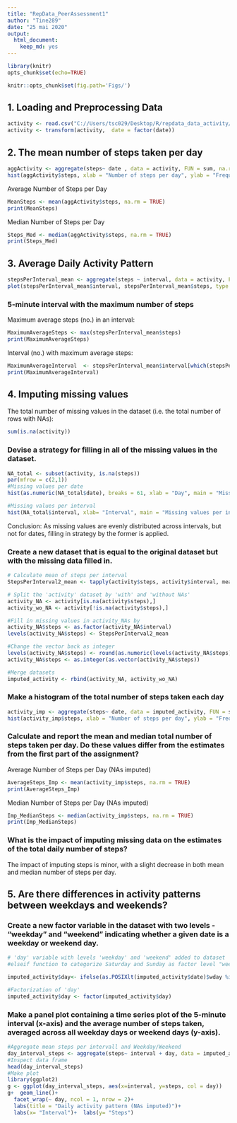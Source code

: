 ---
title: "RepData_PeerAssessment1"
author: "Tine289"
date: "25 mai 2020"
output: 
  html_document: 
    keep_md: yes
---

```{r, include=FALSE}
library(knitr)
opts_chunk$set(echo=TRUE)
```


```{r global_options}
knitr::opts_chunk$set(fig.path='Figs/')
```


## 1. Loading and Preprocessing Data
```{r Activity_Data, echo=TRUE }
activity <- read.csv("C://Users/tsc029/Desktop/R/repdata_data_activity/activity.csv", sep = ",", header = TRUE, na.strings = "NA" )
activity <- transform(activity,  date = factor(date))
```

## 2. The mean number of steps taken per day

```{r Steps_per_day, echo = TRUE}
aggActivity <- aggregate(steps~ date , data = activity, FUN = sum, na.rm = TRUE)
hist(aggActivity$steps, xlab = "Number of steps per day", ylab = "Frequency", main = "Number of steps per day", col = "yellow")
```

Average Number of Steps per Day
```{r MeanSteps, echo= TRUE}
MeanSteps <- mean(aggActivity$steps, na.rm = TRUE)
print(MeanSteps)
```

Median Number of Steps per Day
```{r Median_Steps, echo=TRUE}
Steps_Med <- median(aggActivity$steps, na.rm = TRUE)
print(Steps_Med)
```

## 3. Average Daily Activity Pattern

```{r Average_Daily_Activity_Pattern, echo=TRUE}
stepsPerInterval_mean <- aggregate(steps ~ interval, data = activity, FUN = mean, na.rm =TRUE)
plot(stepsPerInterval_mean$interval, stepsPerInterval_mean$steps, type = "l", xlab = "Interval", ylab = "Number of steps per interval", lwd = 1.5, col = "steelblue", main = "Average Number of Steps per Interval")
```
### 5-minute interval with the maximum number of steps
 
Maximum average steps (no.) in an interval: 
```{r MaximumAverageSteps, echo=TRUE}
MaximumAverageSteps <- max(stepsPerInterval_mean$steps)
print(MaximumAverageSteps)
```
Interval (no.) with maximum average steps:

```{r MaximumAverageInterval, echo=TRUE}
MaximumAverageInterval  <- stepsPerInterval_mean$interval[which(stepsPerInterval_mean$steps == MaximumAverageSteps)]
print(MaximumAverageInterval)
```

## 4. Imputing missing values

The total number of missing values in the dataset (i.e. the total number of rows with NAs):
```{r Total_NAs, echo= TRUE}
sum(is.na(activity))
```

### Devise a strategy for filling in all of the missing values in the dataset. 

```{r MissingValues, echo=TRUE}
NA_total <- subset(activity, is.na(steps))
par(mfrow = c(2,1))
#Missing values per date
hist(as.numeric(NA_total$date), breaks = 61, xlab = "Day", main = "Missing values per date")

#Missing values per interval
hist(NA_total$interval, xlab= "Interval", main = "Missing values per interval")

```
Conclusion: As missing values are evenly distributed across intervals, but not for dates, filling in strategy by the former is applied. 

### Create a new dataset that is equal to the original dataset but with the missing data filled in.
```{r ImputedActivity, echo=TRUE}

# Calculate mean of steps per interval
StepsPerInterval2_mean <- tapply(activity$steps, activity$interval, mean, na.rm = TRUE)

# Split the 'activity' dataset by 'with' and 'without NAs'
activity_NA <- activity[is.na(activity$steps),]
activity_wo_NA <- activity[!is.na(activity$steps),]

#Fill in missing values in activity_NAs by 
activity_NA$steps <- as.factor(activity_NA$interval)
levels(activity_NA$steps) <- StepsPerInterval2_mean

#Change the vector back as integer 
levels(activity_NA$steps) <- round(as.numeric(levels(activity_NA$steps)))
activity_NA$steps <- as.integer(as.vector(activity_NA$steps))

#Merge datasets 
imputed_activity <- rbind(activity_NA, activity_wo_NA)
```

### Make a histogram of the total number of steps taken each day

```{r ImputedSteps, echo = TRUE}
activity_imp <- aggregate(steps~ date, data = imputed_activity, FUN = sum)
hist(activity_imp$steps, xlab = "Number of steps per day", ylab = "Frequency", main = "Number of Steps per Day (NAs Imputed)", col = "lightsalmon")
```


### Calculate and report the mean and median total number of steps taken per day. Do these values differ from the estimates from the first part of the assignment?

Average Number of Steps per Day (NAs imputed)
```{r AverageSteps_Imp, echo= TRUE}
AverageSteps_Imp <- mean(activity_imp$steps, na.rm = TRUE)
print(AverageSteps_Imp)
```

Median Number of Steps per Day (NAs imputed)
```{r MedianSteps, echo=TRUE}
Imp_MedianSteps <- median(activity_imp$steps, na.rm = TRUE)
print(Imp_MedianSteps)
```

### What is the impact of imputing missing data on the estimates of the total daily number of steps?

The impact of imputing steps is minor, with a slight decrease in both mean and median number of steps per day. 

## 5. Are there differences in activity patterns between weekdays and weekends?

### Create a new factor variable in the dataset with two levels - "weekday" and "weekend" indicating whether a given date is a weekday or weekend day.
```{r WeekdayVWeekend, echo= TRUE}
# 'day' variable with levels 'weekday' and 'weekend' added to dataset 
#elseif function to categorize Saturday and Sunday as factor level "weekend", all the rest as "weekday"

imputed_activity$day<- ifelse(as.POSIXlt(imputed_activity$date)$wday %in% c(0,6), "weekends","weekdays")

#Factorization of 'day'
imputed_activity$day <- factor(imputed_activity$day)

```

### Make a panel plot containing a time series plot of the 5-minute interval (x-axis) and the average number of steps taken, averaged across all weekday days or weekend days (y-axis). 
```{r Weekday/Weekend_Plots, echo=TRUE }
#Aggregate mean steps per intervall and Weekday/Weekend
day_interval_steps <- aggregate(steps~ interval + day, data = imputed_activity, FUN = mean)
#Inspect data frame
head(day_interval_steps)
#Make plot
library(ggplot2)
g <- ggplot(day_interval_steps, aes(x=interval, y=steps, col = day))
g+  geom_line()+  
  facet_wrap(~ day, ncol = 1, nrow = 2)+
  labs(title = "Daily activity pattern (NAs imputed)")+  
  labs(x= "Interval")+  labs(y= "Steps")
```

